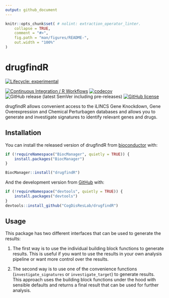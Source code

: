 ```yaml
---
output: github_document
---
```


<!-- README.md is generated from README.Rmd. Please edit that file -->

```r
knitr::opts_chunk$set( # nolint: extraction_operator_linter.
    collapse = TRUE,
    comment = "#>",
    fig.path = "man/figures/README-",
    out.width = "100%"
)
```

# drugfindR

<!-- badges: start -->
[![Lifecycle: experimental](https://img.shields.io/badge/lifecycle-experimental-orange.svg)](https://lifecycle.r-lib.org/articles/stages.html#experimental)

[![Continuous Integration / R Workflows](https://github.com/CogDisResLab/drugfindR/actions/workflows/rworkflows.yml/badge.svg)](https://github.com/CogDisResLab/drugfindR/actions/workflows/rworkflows.yml)
[![codecov](https://codecov.io/gh/CogDisResLab/drugfindR/branch/main/graph/badge.svg?token=FeAvIeTAiz)](https://codecov.io/gh/CogDisResLab/drugfindR)
![GitHub release (latest SemVer including pre-releases)](https://img.shields.io/github/v/release/CogDisResLab/drugfindR?include_prereleases&label=latest-release)
[![GitHub license](https://img.shields.io/github/license/CogDisResLab/drugfindR)](https://github.com/CogDisResLab/drugfindR/blob/main/LICENSE)
<!-- badges: end -->

drugfindR allows convenient access to the iLINCS Gene Knockdown, Gene Overexpression and Chemical Perturbagen databases and allows you to generate and investigate signatures to identify relevant genes and drugs.

## Installation

You can install the released version of drugfindR from [bioconductor](https://bioconductor.org/) with:

```r
if (!requireNamespace("BiocManager", quietly = TRUE)) {
    install.packages("BiocManager")
}

BiocManager::install("drugfindR")
```

And the development version from [GitHub](https://github.com/) with:

```r
if (!requireNamespace("devtools", quietly = TRUE)) {
    install.packages("devtools")
}
devtools::install_github("CogDisResLab/drugfindR")
```

## Usage

This package has two different interfaces that can be used to generate the results:

1. The first way is to use the individual building block functions to generate results.
This is useful if you want to use the results in your own analysis pipeline or want more
control over the results.

2. The second way is to use one of the convenience functions (`investigate_signatures` or `investigate_target`) to generate results.
This approach uses the building block functions under the hood with sensible defaults and
returns a final result that can be used for further analysis.
